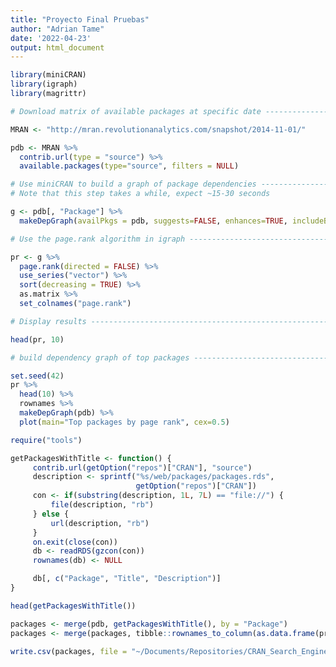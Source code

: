 ```yaml
---
title: "Proyecto Final Pruebas"
author: "Adrian Tame"
date: '2022-04-23'
output: html_document
---
```


```r
library(miniCRAN)
library(igraph)
library(magrittr)
```


```r
# Download matrix of available packages at specific date ------------------

MRAN <- "http://mran.revolutionanalytics.com/snapshot/2014-11-01/"

pdb <- MRAN %>%
  contrib.url(type = "source") %>%
  available.packages(type="source", filters = NULL)

```


```r
# Use miniCRAN to build a graph of package dependencies -------------------
# Note that this step takes a while, expect ~15-30 seconds

g <- pdb[, "Package"] %>%
  makeDepGraph(availPkgs = pdb, suggests=FALSE, enhances=TRUE, includeBasePkgs = FALSE)
```

```r
# Use the page.rank algorithm in igraph -----------------------------------

pr <- g %>%
  page.rank(directed = FALSE) %>%
  use_series("vector") %>%
  sort(decreasing = TRUE) %>%
  as.matrix %>%
  set_colnames("page.rank")

```


```r
# Display results ---------------------------------------------------------

head(pr, 10)
```


```r
# build dependency graph of top packages ----------------------------------

set.seed(42)
pr %>%
  head(10) %>%
  rownames %>%
  makeDepGraph(pdb) %>%
  plot(main="Top packages by page rank", cex=0.5)
```


```r
require("tools")

getPackagesWithTitle <- function() {
     contrib.url(getOption("repos")["CRAN"], "source") 
     description <- sprintf("%s/web/packages/packages.rds", 
                            getOption("repos")["CRAN"])
     con <- if(substring(description, 1L, 7L) == "file://") {
         file(description, "rb")
     } else {
         url(description, "rb")
     }
     on.exit(close(con))
     db <- readRDS(gzcon(con))
     rownames(db) <- NULL

     db[, c("Package", "Title", "Description")]
}

head(getPackagesWithTitle()) 

```

```r
packages <- merge(pdb, getPackagesWithTitle(), by = "Package") 
packages <- merge(packages, tibble::rownames_to_column(as.data.frame(pr), "Package"), by = "Package")
```

```r
write.csv(packages, file = "~/Documents/Repositories/CRAN_Search_Engine/data/packages_11_may_2022.csv")
```



